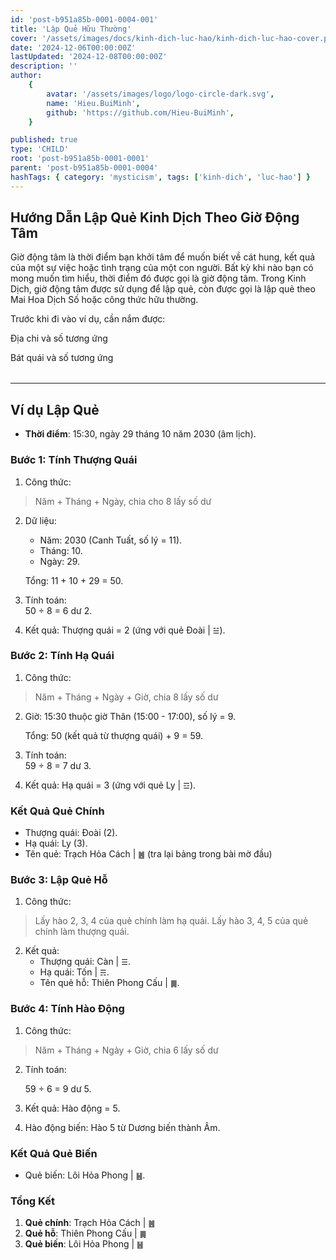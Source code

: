 ```yaml
---
id: 'post-b951a85b-0001-0004-001'
title: 'Lập Quẻ Hữu Thường'
cover: '/assets/images/docs/kinh-dich-luc-hao/kinh-dich-luc-hao-cover.png'
date: '2024-12-06T00:00:00Z'
lastUpdated: '2024-12-08T00:00:00Z'
description: ''
author:
    {
        avatar: '/assets/images/logo/logo-circle-dark.svg',
        name: 'Hieu.BuiMinh',
        github: 'https://github.com/Hieu-BuiMinh',
    }

published: true
type: 'CHILD'
root: 'post-b951a85b-0001-0001'
parent: 'post-b951a85b-0001-0004'
hashTags: { category: 'mysticism', tags: ['kinh-dich', 'luc-hao'] }
---
```


## Hướng Dẫn Lập Quẻ Kinh Dịch Theo Giờ Động Tâm

Giờ động tâm là thời điểm bạn khởi tâm để muốn biết về cát hung, kết quả của một sự việc hoặc tình trạng của một con người. Bất kỳ khi nào bạn có mong muốn tìm hiểu, thời điểm đó được gọi là giờ động tâm. Trong Kinh Dịch, giờ động tâm được sử dụng để lập quẻ, còn được gọi là lập quẻ theo Mai Hoa Dịch Số hoặc công thức hữu thường.

Trước khi đi vào ví dụ, cần nắm được:

<span className="text-sm block w-full text-center">Địa chi và số tương ứng</span>

<Table
	headers={['Địa chi', 'Tý', 'Sửu', 'Dần', 'Mão', 'Thìn', 'Tị', 'Ngọ', 'Mùi', 'Thân', 'Dậu', 'Tuất', 'Hợi']}
	rows={[
		['Số', '1', '2', '3', '5', '5', '6', '7', '8', '9', '10', '11', '12'],
		[
			'Giờ',
			'11h-01h',
			'01h-03h',
			'03h-05h',
			'05h-07h',
			'07h-09h',
			'09h-11h',
			'11h-13h',
			'13h-15h',
			'15h-17h',
			'17h-19h',
			'19h-21h',
			'21h-23h',
		],
	]}
/>

<span className="text-sm block w-full text-center">Bát quái và số tương ứng</span>

<Table
	headers={['Quẻ', '☰', '☱', '☲', '☳', '☴', '☵', '☶', '☷']}
	rows={[
		['Tên', 'Càn', 'Đoài', 'Ly', 'Chấn', 'Tốn', 'Khảm', 'Cấn', 'Khôn'],
		['Số', '9-1', '2', '3', '5', '5', '6', '7', '8-0'],
	]}
/>

---

## Ví dụ Lập Quẻ

- **Thời điểm**: 15:30, ngày 29 tháng 10 năm 2030 (âm lịch).

### Bước 1: Tính Thượng Quái

1. Công thức:

<div className="text-center">

> Năm + Tháng + Ngày, chia cho 8 lấy số dư

</div>

2. Dữ liệu:

    - Năm: 2030 (Canh Tuất, số lý = 11).
    - Tháng: 10.
    - Ngày: 29.

    Tổng: 11 + 10 + 29 = 50.

3. Tính toán:  
   50 ÷ 8 = 6 dư 2.

4. Kết quả: Thượng quái = 2 (ứng với quẻ Đoài | `☱`).

### Bước 2: Tính Hạ Quái

1. Công thức:

<div className="text-center">

> Năm + Tháng + Ngày + Giờ, chia 8 lấy số dư

</div>

2. Giờ: 15:30 thuộc giờ Thân (15:00 - 17:00), số lý = 9.

    Tổng: 50 (kết quả từ thượng quái) + 9 = 59.

3. Tính toán:  
   59 ÷ 8 = 7 dư 3.

4. Kết quả: Hạ quái = 3 (ứng với quẻ Ly | `☲`).

### Kết Quả Quẻ Chính

- Thượng quái: Đoài (2).
- Hạ quái: Ly (3).
- Tên quẻ: Trạch Hỏa Cách | `䷰` (tra lại bảng trong bài mờ đầu)

### Bước 3: Lập Quẻ Hỗ

1. Công thức:

<div className="text-center">

> Lấy hào 2, 3, 4 của quẻ chính làm hạ quái.
> Lấy hào 3, 4, 5 của quẻ chính làm thượng quái.

</div>

2. Kết quả:
    - Thượng quái: Càn | `☰`.
    - Hạ quái: Tốn | `☴`.
    - Tên quẻ hỗ: Thiên Phong Cấu | `䷫`.

### Bước 4: Tính Hào Động

1. Công thức:

<div className="text-center">

> Năm + Tháng + Ngày + Giờ, chia 6 lấy số dư

</div>

2. Tính toán:

    59 ÷ 6 = 9 dư 5.

3. Kết quả: Hào động = 5.

4. Hào động biến: Hào 5 từ Dương biến thành Âm.

### Kết Quả Quẻ Biến

- Quẻ biến: Lôi Hỏa Phong | `䷶`.

### Tổng Kết

1. **Quẻ chính**: Trạch Hỏa Cách | `䷰`
2. **Quẻ hỗ**: Thiên Phong Cấu | `䷫`
3. **Quẻ biến**: Lôi Hỏa Phong | `䷶`

